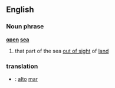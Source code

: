 ==English==
===Noun phrase===
'''[[open]] [[sea]]'''
#that part of the sea [[out of sight]] of [[land]]

===translation===

*{{pt}}: [[alto]] [[mar]]